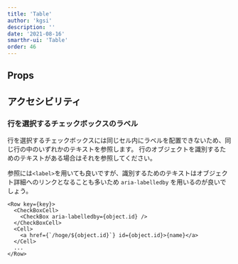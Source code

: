 ```yaml
---
title: 'Table'
author: 'kgsi'
description: ''
date: '2021-08-16'
smarthr-ui: 'Table'
order: 46
---
```


<ComponentStory name="Table" />

## Props

<ComponentPropsTable name="Table" showTitle />

<ComponentPropsTable name="Head" showTitle />

<ComponentPropsTable name="Body" showTitle />

<ComponentPropsTable name="Cell" showTitle />

<ComponentPropsTable name="Row" showTitle />

## アクセシビリティ

### 行を選択するチェックボックスのラベル

行を選択するチェックボックスには同じセル内にラベルを配置できないため、同じ行の中のいずれかのテキストを参照します。
行のオブジェクトを識別するためのテキストがある場合はそれを参照してください。

参照には`<label>`を用いても良いですが、識別するためのテキストはオブジェクト詳細へのリンクとなることも多いため `aria-labelledby` を用いるのが良いでしょう。

```tsx
<Row key={key}>
  <CheckBoxCell>
    <CheckBox aria-labelledby={object.id} />
  </CheckBoxCell>
  <Cell>
    <a href={`/hoge/${object.id}`} id={object.id}>{name}</a>
  </Cell>
  ...
</Row>
```
